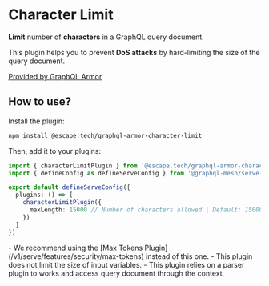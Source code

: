 # Character Limit


**Limit** number of **characters** in a GraphQL query document.

This plugin helps you to prevent **DoS attacks** by hard-limiting the size of the query document.

[Provided by GraphQL Armor](https://escape.tech/graphql-armor/docs/plugins/character-limit)

## How to use?

Install the plugin:

```sh npm2yarn
npm install @escape.tech/graphql-armor-character-limit
```

Then, add it to your plugins:

```ts filename="mesh.config.ts"
import { characterLimitPlugin } from '@escape.tech/graphql-armor-character-limit'
import { defineConfig as defineServeConfig } from '@graphql-mesh/serve-cli'

export default defineServeConfig({
  plugins: () => [
    characterLimitPlugin({
      maxLength: 15000 // Number of characters allowed | Default: 15000
    })
  ]
})
```

<Callout>
  - We recommend using the [Max Tokens Plugin](/v1/serve/features/security/max-tokens) instead of
  this one. - This plugin does not limit the size of input variables. - This plugin relies on a
  parser plugin to works and access query document through the context.
</Callout>
